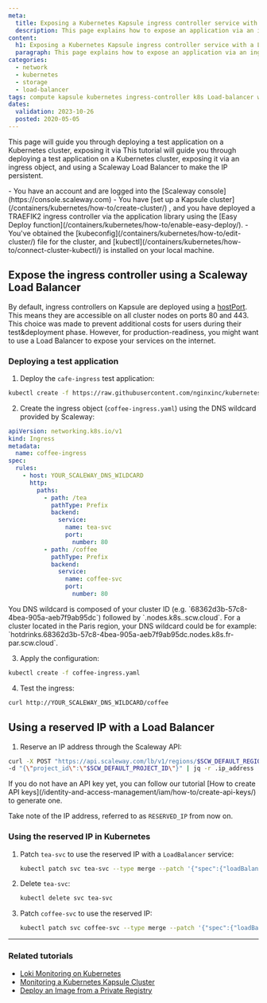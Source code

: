 ```yaml
---
meta:
  title: Exposing a Kubernetes Kapsule ingress controller service with a Load Balancer
  description: This page explains how to expose an application via an ingress object, and using a Load Balancer to make the IP persistent.
content:
  h1: Exposing a Kubernetes Kapsule ingress controller service with a Load Balancer
  paragraph: This page explains how to expose an application via an ingress object, and using a Load Balancer to make the IP persistent.
categories:
  - network
  - kubernetes
  - storage
  - load-balancer
tags: compute kapsule kubernetes ingress-controller k8s Load-balancer wildcard 
dates:
  validation: 2023-10-26
  posted: 2020-05-05
---
```



This page will guide you through deploying a test application on a Kubernetes cluster, exposing it via This tutorial will guide you through deploying a test application on a Kubernetes cluster, exposing it via an ingress object, and using a Scaleway Load Balancer to make the IP persistent.

<Macro id="iam-requirements" />

<Message type="requirement">
  - You have an account and are logged into the [Scaleway console](https://console.scaleway.com)
  - You have  [set up a Kapsule cluster](/containers/kubernetes/how-to/create-cluster/) , and you have deployed a TRAEFIK2 ingress controller via the application library using the [Easy Deploy function](/containers/kubernetes/how-to/enable-easy-deploy/).
   - You've obtained the [kubeconfig](/containers/kubernetes/how-to/edit-cluster/) file for the cluster, and [kubectl](/containers/kubernetes/how-to/connect-cluster-kubectl/) is installed on your local machine.
</Message>


## Expose the ingress controller using a Scaleway Load Balancer

By default, ingress controllers on Kapsule are deployed using a [hostPort](https://kubernetes.io/docs/concepts/services-networking/service/). This means they are accessible on all cluster nodes on ports 80 and 443. This choice was made to prevent additional costs for users during their test&deployment phase. However, for production-readiness, you might want to use a Load Balancer to expose your services on the internet.

### Deploying a test application

1. Deploy the `cafe-ingress` test application:

```bash
kubectl create -f https://raw.githubusercontent.com/nginxinc/kubernetes-ingress/main/examples/ingress-resources/basic-auth/cafe.yaml
```

2. Create the ingress object (`coffee-ingress.yaml`) using the DNS wildcard provided by Scaleway:

  ```yaml
  apiVersion: networking.k8s.io/v1
  kind: Ingress
  metadata:
    name: coffee-ingress
  spec:
    rules:
      - host: YOUR_SCALEWAY_DNS_WILDCARD
        http:
          paths:
            - path: /tea
              pathType: Prefix
              backend:
                service:
                  name: tea-svc
                  port:
                    number: 80
            - path: /coffee
              pathType: Prefix
              backend:
                service:
                  name: coffee-svc
                  port:
                    number: 80
  ```

  <Message type="note">
    You DNS wildcard is composed of your cluster ID (e.g. `68362d3b-57c8-4bea-905a-aeb7f9ab95dc`) followed by `.nodes.k8s.<SCW_REGION>.scw.cloud`. For a cluster located in the Paris region, your DNS wildcard could be for example: `hotdrinks.68362d3b-57c8-4bea-905a-aeb7f9ab95dc.nodes.k8s.fr-par.scw.cloud`. 
  </Message>

3. Apply the configuration:

  ```bash
  kubectl create -f coffee-ingress.yaml
  ```

4. Test the ingress:

  ```bash
  curl http://YOUR_SCALEWAY_DNS_WILDCARD/coffee
  ```

## Using a reserved IP with a Load Balancer


1. Reserve an IP address through the Scaleway API:

  ```bash
  curl -X POST "https://api.scaleway.com/lb/v1/regions/$SCW_DEFAULT_REGION/ips" -H "X-Auth-Token: $SCW_SECRET_KEY" -H "Content-Type: application/json" \
  -d "{\"project_id\":\"$SCW_DEFAULT_PROJECT_ID\"}" | jq -r .ip_address
  ```

  <Message type="tip">
    If you do not have an API key yet, you can follow our tutorial [How to create API keys](/identity-and-access-management/iam/how-to/create-api-keys/) to generate one.
  </Message>

  Take note of the IP address, referred to as `RESERVED_IP` from now on.

### Using the reserved IP in Kubernetes

1. Patch `tea-svc` to use the reserved IP with a `LoadBalancer` service:

   ```bash
   kubectl patch svc tea-svc --type merge --patch '{"spec":{"loadBalancerIP": "RESERVED_IP","type":"LoadBalancer"}}'
   ```

2. Delete `tea-svc`:

   ```bash
   kubectl delete svc tea-svc
   ```

3. Patch `coffee-svc` to use the reserved IP:

   ```bash
   kubectl patch svc coffee-svc --type merge --patch '{"spec":{"loadBalancerIP": "RESERVED_IP","type":"LoadBalancer"}}'
   ```

---

### Related tutorials

- [Loki Monitoring on Kubernetes](/tutorials/manage-k8s-logging-loki/)
- [Monitoring a Kubernetes Kapsule Cluster](/tutorials/monitor-k8s-grafana/)
- [Deploy an Image from a Private Registry](/containers/kubernetes/how-to/deploy-image-from-container-registry/)
